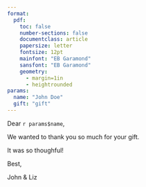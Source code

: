 ```yaml
---
format:
  pdf:
    toc: false
    number-sections: false
    documentclass: article
    papersize: letter
    fontsize: 12pt
    mainfont: "EB Garamond"
    sansfont: "EB Garamond"
    geometry:
      - margin=1in
      - heightrounded
params:
  name: "John Doe"
  gift: "gift"
---
```


\begin{center}
\Large{\textbf{Thank you!}}
\end{center}

Dear `r params$name`,

We wanted to thank you so much for your gift.

It was so thoughful!

Best, 

John & Liz
